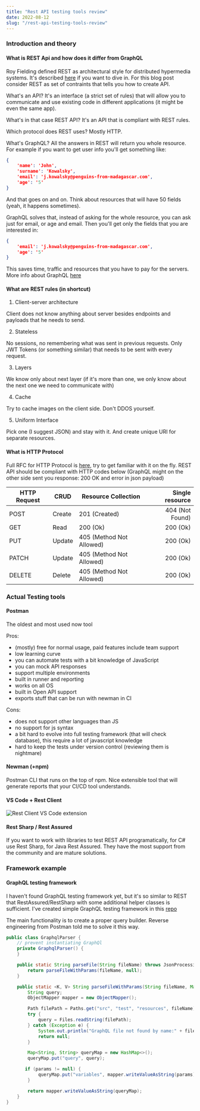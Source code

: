 ```yaml
---
title: "Rest API testing tools review"
date: 2022-08-12
slug: "/rest-api-testing-tools-review"
---
```


### Introduction and theory

#### What is REST Api and how does it differ from GraphQL
Roy Fielding defined REST as architectural style for distributed hypermedia systems. It's described [here](https://www.ics.uci.edu/~fielding/pubs/dissertation/rest_arch_style.htm) if you want to dive in.
For this blog post consider REST as set of contraints that tells you how to create API.

What's an API?
It's an interface (a strict set of rules) that will allow you to communicate and use existing code in different applications (it might be even the same app).

What's in that case REST API?
It's an API that is compliant with REST rules.

Which protocol does REST uses?
Mostly HTTP.

What's GraphQL?
All the answers in REST will return you whole resource. For example if you want to get user info you'll get something like:

```json
{
    'name': 'John',
    'surname': 'Kowalsky',
    'email': 'j.kowalsky@penguins-from-madagascar.com',
    'age': '5'
}
```

And that goes on and on. Think about resources that will have 50 fields (yeah, it happens sometimes).

GraphQL solves that, instead of asking for the whole resource, you can ask just for email, or age and email. Then you'll get only the fields that you are interested in:
```json
{
    'email': 'j.kowalsky@penguins-from-madagascar.com',
    'age': '5'
}
```
This saves time, traffic and resources that you have to pay for the servers.
More info about GraphQL [here](https://graphql.org/)

#### What are REST rules (in shortcut)

1. Client-server architecture

Client does not know anything about server besides endpoints and payloads that he needs to send.

2. Stateless

No sessions, no remembering what was sent in previous requests. Only JWT Tokens (or something similar) that needs to be sent with every request.

3. Layers

We know only about next layer (if it's more than one, we only know about the next one we need to communicate with)

4. Cache

Try to cache images on the client side. Don't DDOS yourself.

5. Uniform Interface

Pick one (I suggest JSON) and stay with it. And create unique URI for separate resources.

#### What is HTTP Protocol
Full RFC for HTTP Protocol is [here](https://www.ietf.org/rfc/rfc2616.txt), try to get familiar with it on the fly.
REST API should be compliant with HTTP codes below (GraphQL might on the other side sent you response: 200 OK and error in json payload)

| HTTP Request | CRUD   | Resource Collection      | Single resource |
| ------------ | -------| ------------------------ |---------------: |
| POST         | Create | 201 (Created)            | 404 (Not Found) |
| GET          | Read   | 200 (Ok)                 | 200 (Ok)        |
| PUT          | Update | 405 (Method Not Allowed) | 200 (Ok)        |
| PATCH        | Update | 405 (Method Not Allowed) | 200 (Ok)        |
| DELETE       | Delete | 405 (Method Not Allowed) | 200 (Ok)        |

### Actual Testing tools

#### Postman
The oldest and most used now tool

Pros:
- (mostly) free for normal usage, paid features include team support
- low learning curve
- you can automate tests with a bit knowledge of JavaScript
- you can mock API responses
- support multiple environments
- built in runner and reporting
- works on all OS
- built in Open API support
- exports stuff that can be run with newman in CI

Cons:
- does not support other languages than JS
- no support for js syntax
- a bit hard to evolve into full testing framework (that will check database), this require a lot of javascript knowledge
- hard to keep the tests under version control (reviewing them is nightmare)

#### Newman (+npm)
Postman CLI that runs on the top of npm. Nice extensible tool that will generate reports that your CI/CD tool understands.

#### VS Code + Rest Client
![Rest Client VS Code extension](./rest-client.png)

#### Rest Sharp / Rest Assured
If you want to work with libraries to test REST API programatically, for C# use Rest Sharp, for Java Rest Assured.
They have the most support from the community and are mature solutions.

### Framework example

#### GraphQL testing framework

I haven't found GraphQL testing framework yet, but it's so similar to REST that RestAssured/RestSharp with some additional helper classes is sufficient.
I've created simple GraphQL testing framework in this [repo](https://github.com/misiekofski/graphql-testing-framework)

The main functionality is to create a proper query builder. Reverse engineering from Postman told me to solve it this way.

```java
public class GraphqlParser {
    // prevent instantiating GraphQl
    private GraphqlParser() {
    }

    public static String parseFile(String fileName) throws JsonProcessingException {
        return parseFileWithParams(fileName, null);
    }

    public static <K, V> String parseFileWithParams(String fileName, Map<K, V> params) throws JsonProcessingException {
        String query;
        ObjectMapper mapper = new ObjectMapper();

        Path filePath = Paths.get("src", "test", "resources", fileName);
        try {
            query = Files.readString(filePath);
        } catch (Exception e) {
            System.out.println("GraphQL file not found by name:" + fileName);
            return null;
        }

        Map<String, String> queryMap = new HashMap<>();
        queryMap.put("query", query);

       if (params != null) {
            queryMap.put("variables", mapper.writeValueAsString(params));
        }

        return mapper.writeValueAsString(queryMap);
    }
}
```